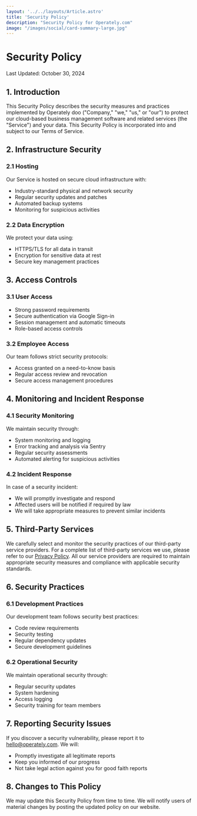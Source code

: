 ```yaml
---
layout: '../../layouts/Article.astro'
title: 'Security Policy'
description: "Security Policy for Operately.com"
image: "/images/social/card-summary-large.jpg"
---
```


# Security Policy

Last Updated: October 30, 2024

## 1. Introduction

This Security Policy describes the security measures and practices implemented by Operately doo ("Company," "we," "us," or "our") to protect our cloud-based business management software and related services (the "Service") and your data. This Security Policy is incorporated into and subject to our Terms of Service.

## 2. Infrastructure Security

### 2.1 Hosting
Our Service is hosted on secure cloud infrastructure with:
- Industry-standard physical and network security
- Regular security updates and patches
- Automated backup systems
- Monitoring for suspicious activities

### 2.2 Data Encryption
We protect your data using:
- HTTPS/TLS for all data in transit
- Encryption for sensitive data at rest
- Secure key management practices

## 3. Access Controls

### 3.1 User Access
- Strong password requirements
- Secure authentication via Google Sign-in
- Session management and automatic timeouts
- Role-based access controls

### 3.2 Employee Access
Our team follows strict security protocols:
- Access granted on a need-to-know basis
- Regular access review and revocation
- Secure access management procedures

## 4. Monitoring and Incident Response

### 4.1 Security Monitoring
We maintain security through:
- System monitoring and logging
- Error tracking and analysis via Sentry
- Regular security assessments
- Automated alerting for suspicious activities

### 4.2 Incident Response
In case of a security incident:
- We will promptly investigate and respond
- Affected users will be notified if required by law
- We will take appropriate measures to prevent similar incidents

## 5. Third-Party Services

We carefully select and monitor the security practices of our third-party service providers. For a complete list of third-party services we use, please refer to our [Privacy Policy](/legal/privacy-policy). All our service providers are required to maintain appropriate security measures and compliance with applicable security standards.

## 6. Security Practices

### 6.1 Development Practices
Our development team follows security best practices:
- Code review requirements
- Security testing
- Regular dependency updates
- Secure development guidelines

### 6.2 Operational Security
We maintain operational security through:
- Regular security updates
- System hardening
- Access logging
- Security training for team members

## 7. Reporting Security Issues

If you discover a security vulnerability, please report it to hello@operately.com. We will:
- Promptly investigate all legitimate reports
- Keep you informed of our progress
- Not take legal action against you for good faith reports

## 8. Changes to This Policy

We may update this Security Policy from time to time. We will notify users of material changes by posting the updated policy on our website.
